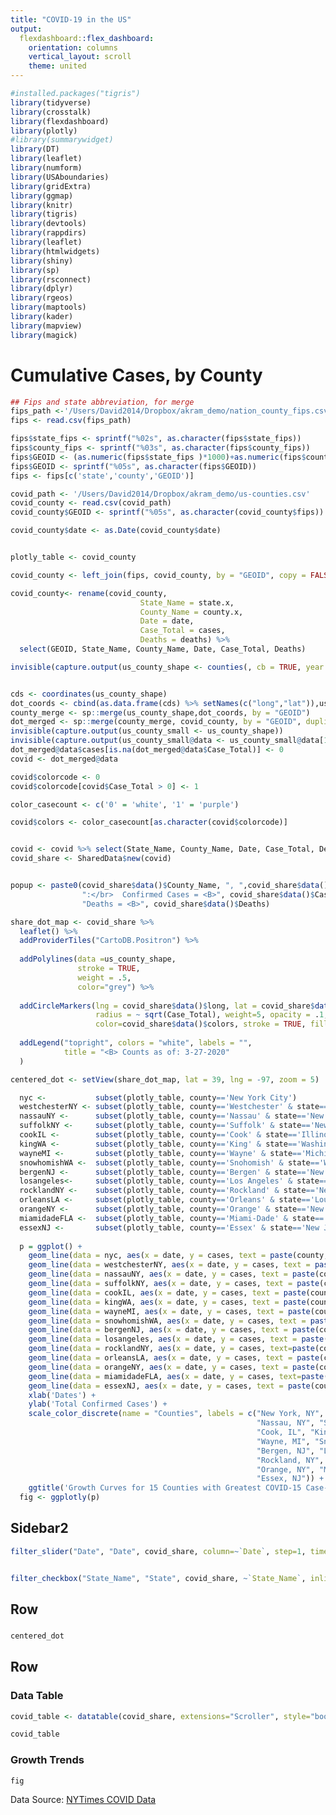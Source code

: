 ```yaml
---
title: "COVID-19 in the US"
output: 
  flexdashboard::flex_dashboard:
    orientation: columns
    vertical_layout: scroll
    theme: united
---
```


<style>
.colored {
  background-color: #e4e2d8;
}
</style>


```r
#installed.packages("tigris")
library(tidyverse)
library(crosstalk)
library(flexdashboard)
library(plotly)
#library(summarywidget)
library(DT)
library(leaflet)
library(numform)
library(USAboundaries)
library(gridExtra)
library(ggmap)
library(knitr)
library(tigris)
library(devtools)
library(rappdirs)
library(leaflet)
library(htmlwidgets)
library(shiny)
library(sp)
library(rsconnect)
library(dplyr)
library(rgeos)
library(maptools)
library(kader)
library(mapview)
library(magick)
```


Cumulative Cases, by County {data-orientation=rows}
===========================================================

```r
## Fips and state abbreviation, for merge
fips_path <-'/Users/David2014/Dropbox/akram_demo/nation_county_fips.csv'
fips <- read.csv(fips_path)

fips$state_fips <- sprintf("%02s", as.character(fips$state_fips))
fips$county_fips <- sprintf("%03s", as.character(fips$county_fips))
fips$GEOID <- (as.numeric(fips$state_fips )*1000)+as.numeric(fips$county_fips)
fips$GEOID <- sprintf("%05s", as.character(fips$GEOID))
fips <- fips[c('state','county','GEOID')]

covid_path <- '/Users/David2014/Dropbox/akram_demo/us-counties.csv'
covid_county <- read.csv(covid_path)
covid_county$GEOID <- sprintf("%05s", as.character(covid_county$fips))

covid_county$date <- as.Date(covid_county$date)


plotly_table <- covid_county

covid_county <- left_join(fips, covid_county, by = "GEOID", copy = FALSE)

covid_county<- rename(covid_county, 
                             State_Name = state.x,
                             County_Name = county.x,
                             Date = date,
                             Case_Total = cases,
                             Deaths = deaths) %>%
  select(GEOID, State_Name, County_Name, Date, Case_Total, Deaths)

invisible(capture.output(us_county_shape <- counties(, cb = TRUE, year = NULL)))


cds <- coordinates(us_county_shape)
dot_coords <- cbind(as.data.frame(cds) %>% setNames(c("long","lat")),us_county_shape@data['GEOID'])
county_merge <- sp::merge(us_county_shape,dot_coords, by = "GEOID")
dot_merged <- sp::merge(county_merge, covid_county, by = "GEOID", duplicateGeoms = TRUE)
invisible(capture.output(us_county_small <- us_county_shape))
invisible(capture.output(us_county_small@data <- us_county_small@data[1]))
dot_merged@data$cases[is.na(dot_merged@data$Case_Total)] <- 0
covid <- dot_merged@data

covid$colorcode <- 0
covid$colorcode[covid$Case_Total > 0] <- 1

color_casecount <- c('0' = 'white', '1' = 'purple')

covid$colors <- color_casecount[as.character(covid$colorcode)]


covid <- covid %>% select(State_Name, County_Name, Date, Case_Total, Deaths, long, lat, colors)
covid_share <- SharedData$new(covid)


popup <- paste0(covid_share$data()$County_Name, ", ",covid_share$data()$State_Name, 
                ":</br>  Confirmed Cases = <B>", covid_share$data()$Case_Total,"</br></B>", 
                "Deaths = <B>", covid_share$data()$Deaths)

share_dot_map <- covid_share %>%
  leaflet() %>%
  addProviderTiles("CartoDB.Positron") %>%
  
  addPolylines(data =us_county_shape,                  
               stroke = TRUE,
               weight = .5,
               color="grey") %>%
  
  addCircleMarkers(lng = covid_share$data()$long, lat = covid_share$data()$lat, 
                   radius = ~ sqrt(Case_Total), weight=5, opacity = .1,
                   color=covid_share$data()$colors, stroke = TRUE, fillOpacity = .2, popup = popup) %>%
  
  addLegend("topright", colors = "white", labels = "",
            title = "<B> Counts as of: 3-27-2020"
  )

centered_dot <- setView(share_dot_map, lat = 39, lng = -97, zoom = 5)
```


```r
  nyc <-           subset(plotly_table, county=='New York City')
  westchesterNY <- subset(plotly_table, county=='Westchester' & state=='New York')
  nassauNY <-      subset(plotly_table, county=='Nassau' & state=='New York')
  suffolkNY <-     subset(plotly_table, county=='Suffolk' & state=='New York')
  cookIL <-        subset(plotly_table, county=='Cook' & state=='Illinois')
  kingWA <-        subset(plotly_table, county=='King' & state=='Washington')
  wayneMI <-       subset(plotly_table, county=='Wayne' & state=='Michigan')
  snowhomishWA <-  subset(plotly_table, county=='Snohomish' & state=='Washington')
  bergenNJ <-      subset(plotly_table, county=='Bergen' & state=='New Jersey')
  losangeles<-     subset(plotly_table, county=='Los Angeles' & state=='California')
  rocklandNY <-    subset(plotly_table, county=='Rockland' & state=='New York')
  orleansLA <-     subset(plotly_table, county=='Orleans' & state=='Louisiana')
  orangeNY <-      subset(plotly_table, county=='Orange' & state=='New York')
  miamidadeFLA <-  subset(plotly_table, county=='Miami-Dade' & state=='Florida')
  essexNJ <-       subset(plotly_table, county=='Essex' & state=='New Jersey')
  
  p = ggplot() + 
    geom_line(data = nyc, aes(x = date, y = cases, text = paste(county,", ",state)),color = "blue") +
    geom_line(data = westchesterNY, aes(x = date, y = cases, text = paste(county,", ",state)),color = "red") +
    geom_line(data = nassauNY, aes(x = date, y = cases, text = paste(county,", ",state)),color = "#1e3f9d") +
    geom_line(data = suffolkNY, aes(x = date, y = cases, text = paste(county,", ",state)),color = "#D4820F") +
    geom_line(data = cookIL, aes(x = date, y = cases, text = paste(county,", ",state)),color = "#8d371b") +
    geom_line(data = kingWA, aes(x = date, y = cases, text = paste(county,", ",state)),color = "#5134a6") +
    geom_line(data = wayneMI, aes(x = date, y = cases, text = paste(county,", ",state)),color="#146c2a") +
    geom_line(data = snowhomishWA, aes(x = date, y = cases, text = paste(county,", ",state)),color="#1e9d7e") +
    geom_line(data = bergenNJ, aes(x = date, y = cases, text = paste(county,", ",state)),color = "grey") +
    geom_line(data = losangeles, aes(x = date, y = cases, text = paste(county,", ",state)),color="firebrick") +
    geom_line(data = rocklandNY, aes(x = date, y = cases, text=paste(county,", ",state)),color="dodgerblue") +
    geom_line(data = orleansLA, aes(x = date, y = cases, text = paste(county,", ",state)),color = "purple") +
    geom_line(data = orangeNY, aes(x = date, y = cases, text = paste(county,", ",state)),color = "yellow") +
    geom_line(data = miamidadeFLA, aes(x = date, y = cases, text=paste(county,", ",state)),color="darkblue") +
    geom_line(data = essexNJ, aes(x = date, y = cases, text = paste(county,", ",state)),color = "green") +
    xlab('Dates') +
    ylab('Total Confirmed Cases') +
    scale_color_discrete(name = "Counties", labels = c("New York, NY", "Westchester, NY",
                                                       "Nassau, NY", "Suffolk, NY",
                                                       "Cook, IL", "King, WA",
                                                       "Wayne, MI", "Snohomish, WA",
                                                       "Bergen, NJ", "Los Angeles, CA",
                                                       "Rockland, NY", "Orleans, LA",
                                                       "Orange, NY", "Miami-Dade, FL",
                                                       "Essex, NJ")) +
    ggtitle('Growth Curves for 15 Counties with Greatest COVID-15 Case-load')
  fig <- ggplotly(p)
```


Sidebar2 {.sidebar}
-----------------------------------------------------------------------

```r

filter_slider("Date", "Date", covid_share, column=~`Date`, step=1, timeFormat = "%F")


filter_checkbox("State_Name", "State", covid_share, ~`State_Name`, inline = FALSE, columns = 4)

```


Row
--------------------------------------------------------

###
```r
centered_dot
```


Row {.tabset .tabset-fade}
--------------------------------------------

### Data Table
```r

covid_table <- datatable(covid_share, extensions="Scroller", style="bootstrap", class="compact", width="100%", options=list(deferRender=TRUE, scrollY=300, scroller=TRUE))

covid_table
```

### Growth Trends
```r
fig
```





Data Source:  [NYTimes COVID Data](https://github.com/nytimes/covid-19-data)
